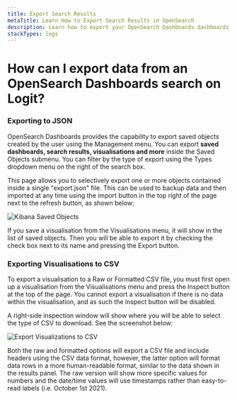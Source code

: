 ```yaml
---
title: Export Search Results
metaTitle: Learn How to Export Search Results in OpenSearch
description: Learn how to export your OpenSearch Dashboards dashboards, visualisations, and search results as either JSON or CSV file formats.
stackTypes: logs
---
```


# How can I export data from an OpenSearch Dashboards search on Logit?

### Exporting to JSON
OpenSearch Dashboards provides the capability to export saved objects created by the user using the Management menu. You can export **saved dashboards, search results, visualisations and more** inside the Saved Objects submenu. You can filter by the type of export using the Types dropdown menu on the right of the search box.

This page allows you to selectively export one or more objects contained inside a single "export.json" file. This can be used to backup data and then imported at any time using the import button in the top right of the page next to the refresh button, as shown below:

![Kibana Saved Objects](@/images/help/log-management/storage/kibana-saved-objects.png)

If you save a visualisation from the Visualisations menu, it will show in the list of saved objects. Then you will be able to export it by checking the check box next to its name and pressing the Export button.

### Exporting Visualisations to CSV
To export a visualisation to a Raw or Formatted CSV file, you must first open up a visualisation from the Visualisations menu and press the Inspect button at the top of the page. You cannot export a visualisation if there is no data within the visualisation, and as such the inspect button will be disabled.

A right-side inspection window will show where you will be able to select the type of CSV to download. See the screenshot below:

![Export Visualizations to CSV](@/images/help/log-management/storage/kibana-logs.png)

Both the raw and formatted options will export a CSV file and include headers using the CSV data format, however, the latter option will format data rows in a more human-readable format, similar to the data shown in the results panel. The raw version will show more specific values for numbers and the date/time values will use timestamps rather than easy-to-read labels (i.e. October 1st 2021).
